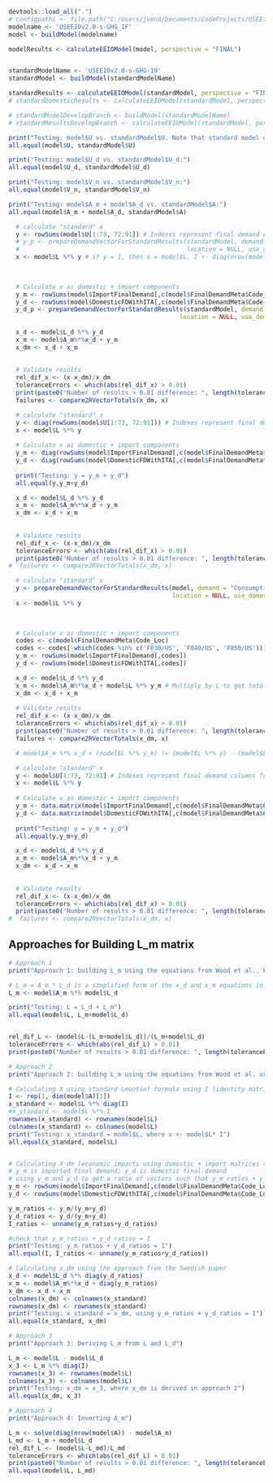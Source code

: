 
```r

devtools::load_all(".")
# configpaths <- file.path("C:/Users/jvend/Documents/CodeProjects/USEEIOStateMethod/model_specs", c("StateEEIOv1.0-s-20.yml"))
modelname <- 'USEEIOv2.0-s-GHG_IF'
model <- buildModel(modelname)

modelResults <- calculateEEIOModel(model, perspective = "FINAL")


standardModelName <- 'USEEIOv2.0-s-GHG-19'
standardModel <- buildModel(standardModelName)

standardResults <- calculateEEIOModel(standardModel, perspective = "FINAL")
# standardDomesticResults <- calculateEEIOModel(standardModel, perspective = "FINAL",use_domestic_requirements = TRUE)

# standardModelDevelopBranch <- buildModel(standardModelName)
# standardResultsDevelopBranch <- calculateEEIOModel(standardModel, perspective = "FINAL")

print("Testing: model$U vs. standardModel$U. Note that standard model does not have import factors and is built in the 'standard' approach.")
all.equal(model$U, standardModel$U)

print("Testing: model$U_d vs. standardModel$U_d:")
all.equal(model$U_d, standardModel$U_d)

print("Testing: model$V_n vs. standardModel$V_n:")
all.equal(model$V_n, standardModel$V_n)

print("Testing: model$A_m + model$A_d vs. standardModel$A:")
all.equal(model$A_m + model$A_d, standardModel$A)


```


```r

  # calculate "standard" x
  y <- rowSums(model$U[1:73, 72:91]) # Indexes represent final demand columns for all commodities in model$U
  # y_p <- prepareDemandVectorForStandardResults(standardModel, demand = "Production", 
  #                                              location = NULL, use_domestic_requirements = FALSE) # all.equal(y_p, as.matrix(y)) == TRUE
  x <- model$L %*% y # if y = I, then x = model$L. I <- diag(nrow(model$A))

  
  
  # Calculate x as domestic + import components
  y_m <- rowSums(model$ImportFinalDemand[,c(model$FinalDemandMeta$Code_Loc)])
  y_d <- rowSums(model$DomesticFDWithITA[,c(model$FinalDemandMeta$Code_Loc)])
  y_d_p <- prepareDemandVectorForStandardResults(standardModel, demand = "Production",
                                               location = NULL, use_domestic_requirements = TRUE) # all.equal(y_d_p, as.matrix(y_d)) == TRUE
  
  x_d <- model$L_d %*% y_d
  x_m <- model$A_m%*%x_d + y_m
  x_dm <- x_d + x_m
  
  
  # Validate results
  rel_dif_x <- (x-x_dm)/x_dm
  toleranceErrors <- which(abs(rel_dif_x) > 0.01)
  print(paste0("Number of results > 0.01 difference: ", length(toleranceErrors)))
  failures <- compare2RVectorTotals(x_dm, x)


```


```r
  
  # calculate "standard" x
  y <- diag(rowSums(model$U[1:73, 72:91])) # Indexes represent final demand columns for all commodities in model$U
  x <- model$L %*% y 
  
  # Calculate x as domestic + import components
  y_m <- diag(rowSums(model$ImportFinalDemand[,c(model$FinalDemandMeta$Code_Loc)]))
  y_d <- diag(rowSums(model$DomesticFDWithITA[,c(model$FinalDemandMeta$Code_Loc)]))
  
  print("Testing: y = y_m + y_d")
  all.equal(y,y_m+y_d)

  x_d <- model$L_d %*% y_d
  x_m <- model$A_m%*%x_d + y_m
  x_dm <- x_d + x_m
  
  
  # Validate results
  rel_dif_x <- (x-x_dm)/x_dm
  toleranceErrors <- which(abs(rel_dif_x) > 0.01)
  print(paste0("Number of results > 0.01 difference: ", length(toleranceErrors)))
#  failures <- compare2RVectorTotals(x_dm, x)


```

```r

  # calculate "standard" x
  y <- prepareDemandVectorForStandardResults(model, demand = "Consumption", 
                                             location = NULL, use_domestic_requirements = FALSE)
  x <- model$L %*% y

  
  
  # Calculate x as domestic + import components
  codes <- c(model$FinalDemandMeta$Code_Loc)
  codes <- codes[-which(codes %in% c('F030/US', 'F040/US', 'F050/US'))]
  y_m <- rowSums(model$ImportFinalDemand[,codes])
  y_d <- rowSums(model$DomesticFDWithITA[,codes])

  x_d <- model$L_d %*% y_d
  x_m <- model$A_m%*%x_d + model$L %*% y_m # Multiply by L to get total activity from imports (assuming imports = domestic)
  x_dm <- x_d + x_m
  
  # Validate results
  rel_dif_x <- (x-x_dm)/x_dm
  toleranceErrors <- which(abs(rel_dif_x) > 0.01)
  print(paste0("Number of results > 0.01 difference: ", length(toleranceErrors)))
  failures <- compare2RVectorTotals(x_dm, x)

  # model$A_m %*% x_d + (model$L %*% y_m) != (model$L %*% y) - (model$L_d %*% y_d) # What does the difference represent?

```

```r
  
  # calculate "standard" x
  y <- model$U[1:73, 72:91] # Indexes represent final demand columns for all commodities in model$U
  x <- model$L %*% y 
  
  # Calculate x as domestic + import components
  y_m <- data.matrix(model$ImportFinalDemand[,c(model$FinalDemandMeta$Code_Loc)])
  y_d <- data.matrix(model$DomesticFDWithITA[,c(model$FinalDemandMeta$Code_Loc)])
  
  print("Testing: y = y_m + y_d")
  all.equal(y,y_m+y_d)

  x_d <- model$L_d %*% y_d
  x_m <- model$A_m%*%x_d + y_m
  x_dm <- x_d + x_m
  
  
  # Validate results
  rel_dif_x <- (x-x_dm)/x_dm
  toleranceErrors <- which(abs(rel_dif_x) > 0.01)
  print(paste0("Number of results > 0.01 difference: ", length(toleranceErrors)))
#  failures <- compare2RVectorTotals(x_dm, x)


```

## Approaches for Building L_m matrix


```r
# Approach 1
print("Approach 1: building L_m using the equations from Wood et al., but ommitting the use of y vectors")

# L_m = A_m * L_d is a simplified form of the x_d and x_m equations in Validate 1 chunk, but omitting the y vectors
L_m <- model$A_m %*% model$L_d 

print("Testing: L = L_d + L_m")
all.equal(model$L, L_m+model$L_d)


rel_dif_L <- (model$L-(L_m+model$L_d))/(L_m+model$L_d)
toleranceErrors <- which(abs(rel_dif_L) > 0.01)
print(paste0("Number of results > 0.01 difference: ", length(toleranceErrors)))

```

```r
# Approach 2
print("Approach 2: building L_m using the equations from Wood et al. using I as y vector")

# Calculating X using standard Leontief formula using I (identity matrix) as y to test for equality between X and L
I <- rep(1, dim(model$A)[1])
x_standard <- model$L %*% diag(I)
#x_standard <- model$L %*% I
rownames(x_standard) <- rownames(model$L)
colnames(x_standard) <- colnames(model$L)
print("Testing: x_standard = model$L, where x <- model$L* I")
all.equal(x_standard, model$L)


# Calculating X_dm (economic impacts using domestic + import matrices rather than standard L)
# y_m is imported final demand; y_d is domestic final demand
# using y_m and y_d to get a ratio of vectors such that y_m_ratios + y_d_ratios = I
y_m <- rowSums(model$ImportFinalDemand[,c(model$FinalDemandMeta$Code_Loc)])
y_d <- rowSums(model$DomesticFDWithITA[,c(model$FinalDemandMeta$Code_Loc)])

y_m_ratios <- y_m/(y_m+y_d)
y_d_ratios <- y_d/(y_m+y_d)
I_ratios <- unname(y_m_ratios+y_d_ratios)

#check that y_m_ratios + y_d_ratios = I
print("Testing: y_m_ratios + y_d_ratios = I")
all.equal(I, I_ratios <- unname(y_m_ratios+y_d_ratios))

# Calculating x_dm using the approach from the Swedish paper
x_d <- model$L_d %*% diag(y_d_ratios)
x_m <- model$A_m%*%x_d + diag(y_m_ratios)
x_dm <- x_d + x_m
colnames(x_dm) <- colnames(x_standard)
rownames(x_dm) <- rownames(x_standard)
print("Testing: x_standard = x_dm, using y_m_ratios + y_d_ratios = I")
all.equal(x_standard, x_dm)


```


```r
# Approach 3
print("Approach 3: Deriving L_m from L and L_d")

L_m <- model$L - model$L_d
x_3 <- L_m %*% diag(I)
rownames(x_3) <- rownames(model$L)
colnames(x_3) <- colnames(model$L)
print("Testing: x_dm = x_3, where x_dm is derived in approach 2")
all.equal(x_dm, x_3)


```



```r
# Approach 4
print("Approach 4: Inverting A_m")

L_m <- solve(diag(nrow(model$A)) - model$A_m)
L_md <- L_m + model$L_d
rel_dif_L <- (model$L-L_md)/L_md
toleranceErrors <- which(abs(rel_dif_L) > 0.01)
print(paste0("Number of results > 0.01 difference: ", length(toleranceErrors)))
all.equal(model$L, L_md)

```